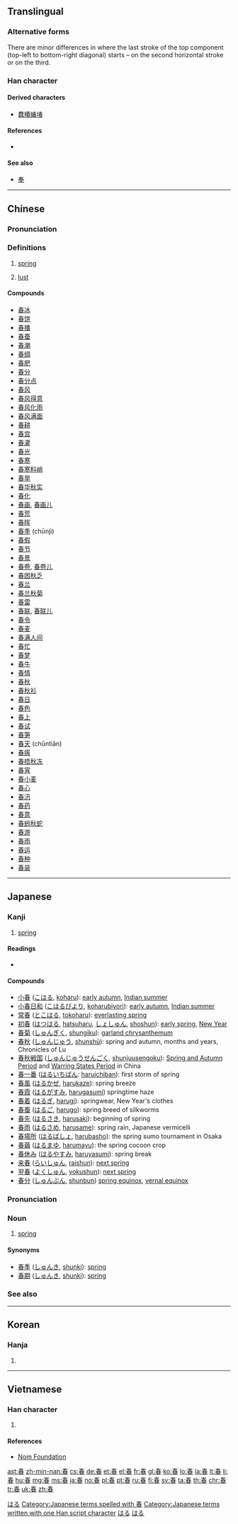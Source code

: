 {{also|萅}}
==Translingual==
{{stroke order|strokes=9}}
{{stroke order|type=animate}}

===Alternative forms===
There are minor differences in where the last stroke of the top component (top-left to bottom-right diagonal) starts – on the second horizontal stroke or on the third.

===Han character===
{{Han char|rn=72|rad=日|as=05|sn=9|four=50603|canj=QKA|ids=⿱𡗗日}}

====Derived characters====
* [[蠢]][[椿]][[蝽]][[堾]]

====References====
* {{Han ref|kx=0493.060|dkj=13844|dj=0856.070|hdz=21496.100|uh=6625|ud=26149|bh=AC4B|bd=44107}}

====See also====
* [[奉]]<!-- Same top component -->

----

==Chinese==
{{zh-forms}}

===Pronunciation===
{{zh-pron
|m=chūn
|c=ceon1
|h=pfs=chhûn
|mn=chhun
|mc=y
|oc=y
|ma=zh-chūn.ogg
|cat=n,a
}}

===Definitions===
{{zh-hanzi}}

# [[spring]] {{gloss|season}}
#: {{zh-l|春天}}
# [[lust]]
#: {{zh-l|思春期}}

====Compounds====
* [[春冰]]
* [[春饼]]
* [[春播]]
* [[春蚕]]
* [[春潮]]
* [[春绸]]
* [[春肥]]
* [[春分]]
* [[春分点]]
* [[春风]]
* [[春风得意]]
* [[春风化雨]]
* [[春风满面]]
* [[春耕]]
* [[春宫]]
* [[春灌]]
* [[春光]]
* [[春寒]]
* [[春寒料峭]]
* [[春旱]]
* [[春华秋实]]
* [[春化]]
* [[春画]], [[春画儿]]
* [[春荒]]
* [[春晖]]
* [[春季]] (chūnjì)
* [[春假]]
* [[春节]]
* [[春景]]
* [[春卷]], [[春卷儿]]
* [[春困秋乏]]
* [[春兰]]
* [[春兰秋菊]]
* [[春雷]]
* [[春联]], [[春联儿]]
* [[春令]]
* [[春麦]]
* [[春满人间]]
* [[春忙]]
* [[春梦]]
* [[春牛]]
* [[春情]]
* [[春秋]]
* [[春秋衫]]
* [[春日]]
* [[春色]]
* [[春上]]
* [[春试]]
* [[春笋]]
* [[春天]] (chūntiān)
* [[春瘟]]
* [[春捂秋冻]]
* [[春宵]]
* [[春小麦]]
* [[春心]]
* [[春汛]]
* [[春药]]
* [[春意]]
* [[春蚓秋蛇]]
* [[春游]]
* [[春雨]]
* [[春运]]
* [[春种]]
* [[春装]]

----

==Japanese==

===Kanji===
{{ja-kanji|grade=2|rs=日05}}

# [[spring#Noun|spring]] {{gloss|season}}

====Readings====
* {{ja-readings
|goon=[[しゅん]] (shun)
|kanon=[[しゅん]] (shun)
|kun=[[はる]] (haru)}}

====Compounds====
* [[小春]] ([[こはる]], [[koharu]]): [[early autumn]], [[Indian summer]]
* [[小春日和]] ([[こはるびより]], [[koharubiyori]]): [[early autumn]], [[Indian summer]]
* [[常春]] ([[とこはる]], [[tokoharu]]): [[everlasting spring]]
* [[初春]] ([[はつはる]], [[hatsuharu]], [[しょしゅん]], [[shoshun]]): [[early spring]], [[New Year]]
* [[春菊]] ([[しゅんぎく]], [[shungiku]]): [[garland chrysanthemum]]
* [[春秋]] ([[しゅんじゅう]], [[shunshū]]): spring and autumn, months and years, Chronicles of Lu
* [[春秋戦国]] ([[しゅんじゅうせんごく]], [[shunjuusengoku]]): [[Spring and Autumn Period]] and [[Warring States Period]] in China
* [[春一番]] ([[はるいちばん]]: [[haruichiban]]): first storm of spring
* [[春風]] ([[はるかぜ]], [[harukaze]]): spring breeze
* [[春霞]] ([[はるがすみ]], [[harugasumi]]) springtime haze
* [[春着]] ([[はるぎ]], [[harugi]]): springwear, New Year's clothes
* [[春蚕]] ([[はるご]], [[harugo]]): spring breed of silkworms
* [[春先]] ([[はるさき]], [[harusaki]]): beginning of spring
* [[春雨]] ([[はるさめ]], [[harusame]]): spring rain, Japanese vermicelli
* [[春場所]] ([[はるばしょ]], [[harubasho]]): the spring sumo tournament in Osaka
* [[春繭]] ([[はるまゆ]], [[harumayu]]): the spring cocoon crop
* [[春休み]] ([[はるやすみ]], [[haruyasumi]]): spring break
* [[来春]] ([[らいしゅん]], [[raishun]]): [[next spring]]
* [[翌春]] ([[よくしゅん]], [[yokushun]]): [[next spring]]
* [[春分]] ([[しゅんぶん]], [[shunbun]]) [[spring equinox]], [[vernal equinox]]

===Pronunciation===
{{wikipedia|lang=ja}}
{{ja-kanjitab|yomi=k|はる}}
{{ja-pron|acc=a|y=k|はる}}

===Noun===
{{ja-noun|はる}}

# [[spring#Noun|spring]] {{gloss|season}}

====Synonyms====
* [[春季]] ([[しゅんき]], [[shunki]]): [[spring]]
* [[春期]] ([[しゅんき]], [[shunki]]): [[spring]]

===See also===
{{table:seasons/ja}}

[[Category:1000 Japanese basic words|はる]]
[[Category:Japanese terms spelled with 春]]
[[Category:Japanese terms written with one Han script character]]
[[Category:ja:Calendar terms|はる]]
[[Category:ja:Seasons|はる]]

----

==Korean==

===Hanja===
{{ko-hanja|hangeul=춘|eumhun=|rv=chun|mr=ch'un|y=chwun}}

# {{defn|lang=ko|sort=日05}}

----

==Vietnamese==

===Han character===
{{vi-hantu|[[xoan]], [[xuân]]|rs=日05}}

# {{defn|lang=vi|sort=日05}}

====References====
* [http://nomfoundation.org/common/nom_details.php?codepoint=6625 Nom Foundation]

[[ast:春]]
[[zh-min-nan:春]]
[[cs:春]]
[[de:春]]
[[et:春]]
[[el:春]]
[[fr:春]]
[[gl:春]]
[[ko:春]]
[[lo:春]]
[[la:春]]
[[lt:春]]
[[li:春]]
[[hu:春]]
[[mg:春]]
[[ms:春]]
[[ja:春]]
[[no:春]]
[[pl:春]]
[[pt:春]]
[[ru:春]]
[[fi:春]]
[[sv:春]]
[[ta:春]]
[[th:春]]
[[chr:春]]
[[tr:春]]
[[uk:春]]
[[zh:春]]